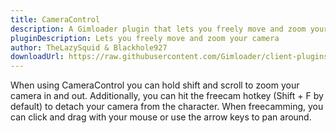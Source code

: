 ```yaml
---
title: CameraControl
description: A Gimloader plugin that lets you freely move and zoom your camera
pluginDescription: Lets you freely move and zoom your camera
author: TheLazySquid & Blackhole927
downloadUrl: https://raw.githubusercontent.com/Gimloader/client-plugins/main/build/plugins/CameraControl.js
---
```



When using CameraControl you can hold shift and scroll to zoom your camera in and out. Additionally, you can hit the freecam hotkey (Shift + F by default) to detach your camera from the character. When freecamming, you can click and drag with your mouse or use the arrow keys to pan around.

<ButtonInstall client:only="svelte" name="CameraControl" url="https://raw.githubusercontent.com/Gimloader/client-plugins/main/build/plugins/CameraControl.js" />
